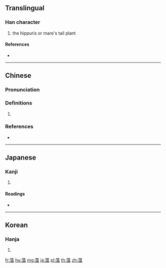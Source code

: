 {{character info/new}}
{{also|蕰}}
==Translingual==

===Han character===
{{Han char|rn=140|rad=艸|as=13|sn=19|four=44117|canj=TEWT}}

# the hippuris or mare's tail plant

====References====
* {{Han ref|kx=1059.520|dkj=32071|dj=1523.320|hdz=53296.010|uh=8580|ud=34176|bh=EDF4|bd=60916}}

----

==Chinese==
{{zh-forms|s=蕰}}

===Pronunciation===
{{zh-pron
|m=wēn
|c=wan2,wan3
|cat=
}}

===Definitions===
{{zh-hanzi}}

# {{rfdef|zh}}

===References===
* {{R:yue:Hanzi}}

----

==Japanese==

===Kanji===
{{ja-kanji|grade=|rs=艸13}}

# {{defn|lang=ja|sort=艸13}}

====Readings====
* {{ja-readings|on=[[うん]] (un)|kun=[[つむ]] (tsumu)|nanori=}}

----

==Korean==

===Hanja===
{{ko-hanja|hangeul=온|eumhun=|rv=on|mr=on|y=on}}

# {{defn|lang=ko|sort=艸13}}

[[fr:薀]]
[[hu:薀]]
[[mg:薀]]
[[ja:薀]]
[[pl:薀]]
[[th:薀]]
[[zh:薀]]